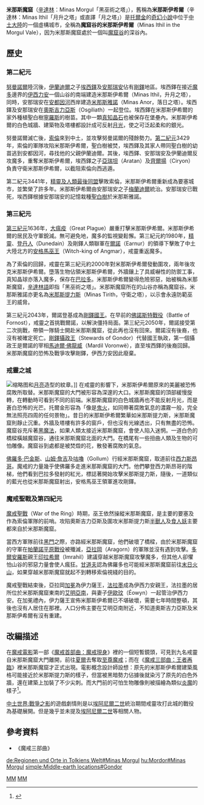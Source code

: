 {{Infobox Me place
| place = 米那斯魔窟<br>{{lang|en|Minas Morgul}}
| image = Minasmorgulpj.jpg
| caption = [[彼得·傑克遜|彼得·傑克遜]]執導的電影《魔戒三部曲》裡展示的米那斯魔窟
| alias = 米那斯伊希爾<br>死亡之城<br>黑巫術之塔
| description = [[戒靈|戒靈]]的根據地;<br/> 过去为[[剛鐸|剛鐸]]的要塞
| location = [[伊西力安|伊西力安]]，[[魔多|魔多]]边境
| time= 约{{ME-date|SA|3320}}–{{ME-date|TA|3020}}
| founder = [[埃西鐸|埃西鐸]]
| lord = [[安格馬巫王|安格馬巫王]]
| books = 《[[双塔奇兵|双塔奇兵]]》<br/>《[[王者归来|王者归来]]》
}}

'''米那斯魔窟'''（[[辛達林|辛達林]]：Minas Morgul「黑巫術之塔」），舊稱為'''米那斯伊希爾'''（辛達林：Minas Ithil「月升之塔」或直譯「月之塔」）是[[托爾金|托爾金]]的[[奇幻小說|奇幻小說]]中位于[[中土大陸|中土大陸]]的一個虛構城市，全稱為'''魔窟谷的米那斯伊希爾'''（Minas Ithil in the Morgul Vale），因为米那斯魔窟處於一個叫[[魔窟谷|魔窟谷]]的深谷內。

==歷史==
=== 第二紀元 ===

[[努曼諾爾|努曼諾爾]]陸沉後，[[伊蘭迪爾|伊蘭迪爾]]之子[[埃西鐸|埃西鐸]]及[[安那瑞安|安那瑞安]]佔有[[剛鐸|剛鐸]]地區。埃西鐸在接近[[魔多|魔多]]邊界的[[伊西力安|伊西力安]]一個山谷的南端建造米那斯伊希爾（Minas Ithil，升月之塔），同時，安那瑞安在[[安都因河|安都因河]]西岸建造[[米那斯雅諾|米那斯雅諾]]（Minas Anor，落日之塔）。埃西鐸及安那瑞安在[[奧斯吉力亞斯|奧斯吉力亞斯]]（Osgiliath）一起登位。埃西鐸在米那斯伊希爾的家外種植聖白樹[[寧羅斯|寧羅斯]]的樹苗。其中一顆[[真知晶石|真知晶石]]也被保存在堡壘內。米那斯伊希爾的白色城牆、建築物及塔樓都設計成可反射[[月光|月光]]，使之可泛起柔和的銀光。

努曼諾爾滅亡後，[[索倫_(魔戒)|索倫]]來到中土，並攻擊努曼諾爾的殘餘勢力。[[第二紀元|第二紀元]]3429年，索倫的軍隊攻陷米那斯伊希爾，聖白樹被焚，埃西鐸及其家人帶同聖白樹的幼苗逃到安都因河，尋找他的父親伊蘭迪爾。其後，埃西鐸、安那瑞安及伊蘭迪爾反攻魔多，重奪米那斯伊希爾，埃西鐸之子[[亞瑞坦|亞瑞坦]]（Aratan）及[[齊爾揚|齊爾揚]]（Ciryon）負責守衛米那斯伊希爾，以截阻索倫向西逃遁。

第二紀元3441年，[[精靈及人類最後同盟|精靈及人類最後同盟]]擊敗索倫，米那斯伊希爾重新成為要塞城市，並繁榮了許多年。米那斯伊希爾由安那瑞安之子[[梅蘭迪爾|梅蘭迪爾]]統治。安那瑞安已戰死，埃西鐸根據安那瑞安的記憶栽種[[剛鐸聖白樹|聖白樹]]於米那斯雅諾。

=== 第三紀元 ===

[[第三紀元|第三紀元]]1636年，[[大瘟疫|大瘟疫]]（Great Plague）嚴重打擊米那斯伊希爾。米那斯伊希爾的居民及守軍銳減。無可避免地，魔多的監視變鬆懈。第三紀元約1980年，[[精靈_(中土大陸)|精靈]]、[[登丹人|登丹人]]（Dunedain）及剛鐸人類聯軍在[[爾諾|爾諾]]（Earnur）的領導下擊敗了中土大陸北方的[[安格馬巫王|安格馬巫王]]（Witch-king of Angmar），戒靈重返魔多。

為了索倫的回歸，戒靈在第三紀元約2000年對米那斯伊希爾發動圍攻，兩年後攻克米那斯伊希爾。墮落生物佔領米那斯伊希爾，外牆鑲上了具威嚇性的防禦工事，真知晶球亦落入魔多，保存在[[巴拉多|巴拉多]]。米那斯伊希爾變得危險邪惡，始被稱為米那斯魔窟，[[辛達林語|辛達林語]]即指「黑巫術之塔」。米那斯魔窟所在的山谷亦稱為魔窟谷。米那斯雅諾亦更名為[[米那斯提力斯|米那斯提力斯]]（Minas Tirith，守衛之塔），以示會永遠防範巫王的威脅。

第三紀元2043年，爾諾登基成為[[剛鐸國王|剛鐸國王]]。在早前的[[佛諾斯特戰役|佛諾斯特戰役]]（Battle of Fornost），戒靈之首挑戰爾諾，以解決僵持局面。第三紀元2050年，爾諾接受第二次挑戰，帶領一隊騎士開赴米那斯魔窟，從此再也沒有回來。爾諾沒有後裔，也沒有被確定死亡。[[剛鐸攝政王|剛鐸攝政王]]（Stewards of Gondor）代替國王執政，第一個攝政王是爾諾的宰相[[馬迪爾·佛龍威|馬迪爾·佛龍威]]（Mardil Voronwë），直至埃西鐸的後裔回歸。米那斯魔窟的恐怖及戰爭攻擊剛鐸，伊西力安因此廢棄。

=== 戒靈之城 ===
[[File:Escudo_Minas_Morgul.svg|缩略图]]和[[月亮|月亮]]造型的紋章。]]
在戒靈的影響下，米那斯伊希爾原來的美麗被恐怖腐敗所取替。米那斯魔窟的大門被形容為深邃的大口。米那斯魔窟的頂部緩慢旋轉，在轉動時可看到不同的前端。米那斯魔窟的白色城牆再也不能反射月光，而是蒼白恐怖的光芒。托爾金形容為「像是[[鬼火|鬼火]]，如同帶著腐敗氣息的濃霧一般，完全無法照亮四周的任何景物」。昔日的米那斯伊希爾繁華如米那斯提力斯，米那斯魔窟則靜止沉重。外牆及塔樓有許多的窗戶，但也沒有光線透出，只有無盡的恐怖。魔窟谷充斥著[[黑魔法|黑魔法]]，如果人類太接近米那斯魔窟，會使人陷入迷惘。一道白色的橋樑橫越魔窟谷，通往米那斯魔窟北面的大門。在橋尾有一些扭曲人類及生物的可怕雕像。魔窟谷到處都是被焚燬的花，散發著腐敗的氣息。

[[佛羅多·巴金斯|佛羅多·巴金斯]]、[[山姆·詹吉|山姆·詹吉]]及[[咕嚕|咕嚕]]（Gollum）行經米那斯魔窟，取道前往[[西力斯昂哥|西力斯昂哥]]。魔戒的力量幾乎使佛羅多走進米那斯魔窟的大門。他們攀登西力斯昂哥的階梯，他們看到巴拉多發射的紅光，標誌著開始攻擊米那斯提力斯，隨後，一道類似的藍光也從米那斯魔窟射出，安格馬巫王領軍進攻剛鐸。

=== 魔戒聖戰及第四紀元 ===

[[魔戒聖戰|魔戒聖戰]]（War of the Ring）時期，巫王依然操縱米那斯魔窟，是主要的要塞及作為索倫軍隊的前哨。攻陷奧斯吉力亞斯及圍攻米那斯提力斯[[半獸人|半獸人]]及[[食人妖|食人妖]]主要都來自於米那斯魔窟。

當西方軍隊前往[[黑門_(中土大陸)|黑門]]之際，亦路經米那斯魔窟，他們破壞了橋樑，由於米那斯魔窟的守軍在[[帕蘭諾平原戰役|帕蘭諾平原戰役]]被殲滅，[[亞拉岡_(魔戒)|亞拉岡]]（Aragorn）的軍隊並沒有遇到攻擊。[[多爾安羅斯|多爾安羅斯]]親王[[印拉希爾|印拉希爾]]（Imrahil）建議穿越米那斯魔窟攻擊魔多，但其他人卻懼怕山谷的邪惡力量會使人瘋狂。[[甘道夫|甘道夫]]認為佛羅多也可能經米那斯魔窟前往[[末日火山|末日火山]]，如果穿越米那斯魔窟就起不到轉移索倫視綫的目的。

魔戒聖戰結束後，亞拉岡[[加冕|加冕]]為伊力薩王，[[法拉墨|法拉墨]]成為伊西力安親王，法拉墨的居所位於米那斯魔窟東南的[[艾明亞南|艾明亞南]]，與妻子[[伊歐玟|伊歐玟]]（Éowyn）一起管治伊西力安。在加冕禮內，伊力薩王宣佈米那斯伊希爾已不堪破壞，需要七年時間整頓，其後也沒有人居住在那裡。人口分佈主要在艾明亞南附近，不知道奧斯吉力亞斯及米那斯伊希爾有沒有重建。

==改編描述==
在[[魔戒電影三部曲|魔戒電影]]第一部《[[魔戒首部曲：魔戒現身|魔戒首部曲：魔戒現身]]》裡的一個短暫鏡頭，可見到九名戒靈自米那斯魔窟大門離開，前往[[夏爾_(中土大陸)|夏爾]]去奪取[[至尊魔戒|至尊魔戒]]；而在《[[魔戒三部曲：王者再臨|魔戒三部曲：王者再臨]]》裡米那斯魔窟才正式出現。電影概念設計師{{Le|約翰·豪威|John Howe (illustrator)}}設想：原先的米那斯伊希爾建築風格可能接近於米那斯提力斯的樣子，但當被黑暗勢力佔據後就染污了原先的白色外牆，還在建築上加裝了不少尖刺。而大門前的可怕生物雕像則被描繪為類似[[炎魔|炎魔]]的樣子<ref>{{Cite book|title=魔戒電影設定聖典lll|last=蓋瑞‧魯索|publisher=奇幻基地|year=2004年2月|isbn=986-7576-16-0|location=臺北}}</ref>。

[[中土世界:戰爭之影|中土世界:戰爭之影]]的遊戲劇情則是以[[埃阿尼爾二世|埃阿尼爾二世]]統治期間戒靈攻打此城的戰役為基礎展開。但是幾乎並未提及[[埃阿尼爾二世|埃阿尼爾二世]]等相關人物。

== 參考資料 ==
<references />
*《魔戒三部曲》

{{Arda Cities}}

[[Category:中土大陸的城堡及堡壘|MM]]

[[de:Regionen_und_Orte_in_Tolkiens_Welt#Minas_Morgul|de:Regionen und Orte in Tolkiens Welt#Minas Morgul]]
[[hu:Mordor#Minas_Morgul|hu:Mordor#Minas Morgul]]
[[simple:Middle-earth_locations#Gondor|simple:Middle-earth locations#Gondor]]
[[Category:中土大陸的城鎮|MM]]